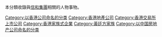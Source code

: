 本分類收錄與[[信和集團|信和集團]]相關的人物事物。
{{Commonscat|Sino Group}}

[[Category:以香港公司命名的分类|Category:以香港公司命名的分类]]
[[Category:香港地產公司|Category:香港地產公司]]
[[Category:香港交易所上市公司|Category:香港交易所上市公司]]
[[Category:香港家族式企業|Category:香港家族式企業]]
[[Category:黃廷方家族|Category:黃廷方家族]]
[[Category:以中国房地产公司命名的分类|Category:以中国房地产公司命名的分类]]